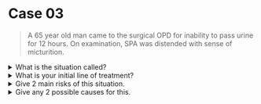 # Case 03

> A 65 year old man came to the surgical OPD for inability to pass urine for 12 hours. On examination, SPA was distended with sense of micturition.

<details>
<summary>What is the situation called?</summary>

Acute retention of urine (AROU)

</details>

<details>
<summary>What is your initial line of treatment?</summary>

Urinary catheterization

</details>

<details>
<summary>Give 2 main risks of this situation.</summary>

1. Bladder rupture
1. Bladder atony

</details>

<details>
<summary>Give any 2 possible causes for this.</summary>

1. Benign prostatic hypertrophy (BPH)
1. Ca Prostate

</details>
